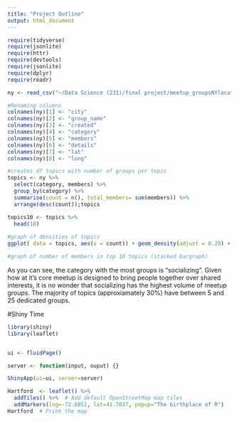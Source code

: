 ```yaml
---
title: "Project Outline"
output: html_document
---
```


```r
require(tidyverse)
require(jsonlite)
require(httr)
require(devtools)
require(jsonlite)
require(dplyr)
require(readr)

ny <- read_csv("~/Data Science (231)/final project/meetup_groupsNYlocation.csv",  col_names = FALSE)

#Renaming columns
colnames(ny)[1] <- "city"
colnames(ny)[2] <- "group_name"
colnames(ny)[3] <- "created"
colnames(ny)[4] <- "category"
colnames(ny)[5] <- "members"
colnames(ny)[6] <- "details"
colnames(ny)[7] <- "lat"
colnames(ny)[8] <- "long"
```


```r
#creates df topics with number of groups per topic
topics <- ny %>% 
  select(category, members) %>% 
  group_by(category) %>% 
  summarise(count = n(), total_members= sum(members)) %>% 
  arrange(desc(count));topics

topics10 <- topics %>% 
  head(10)
  
#graph of densities of topics
ggplot( data = topics, aes(x = count)) + geom_density(adjust = 0.29) + labs(title = "") 

#graph of number of members in top 10 topics (stacked bargraph)

```

As you can see, the category with the most groups is "socializing". Given how at it's core meetup is designed to bring people together over shared interests, it is no wonder that socializing has the highest volume of meetup groups. The majority of topics (approxiamately 30%) have between 5 and 25 dedicated groups.


#Shiny Time
```r
library(shiny)
library(leaflet)


ui <- fluidPage()

server <- function(input, ouput) {}

ShinyApp(ui=ui, server=server)
```

```r
Hartford  <- leaflet() %>%
  addTiles() %>%  # Add default OpenStreetMap map tiles
  addMarkers(lng=-72.6851, lat=41.7637, popup="The birthplace of R")
Hartford  # Print the map
```



